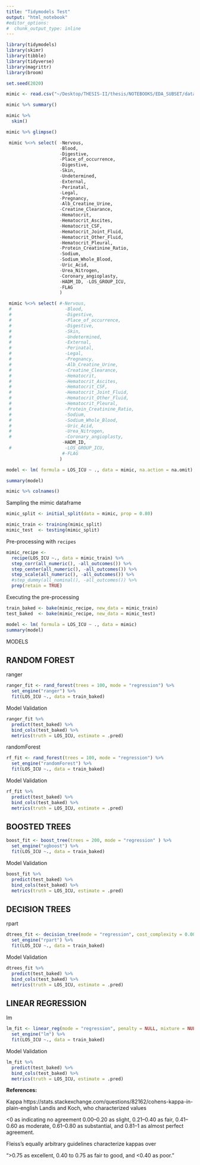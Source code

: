```yaml
---
title: "Tidymodels Test"
output: "html_notebook"
#editor_options: 
#  chunk_output_type: inline
---
```


```r
library(tidymodels)
library(skimr)
library(tibble)
library(tidyverse)
library(magrittr)
library(broom)
```

```r
set.seed(2020)
```

```r
mimic <- read.csv("~/Desktop/THESIS-II/thesis/NOTEBOOKS/EDA_SUBSET/data_output/mimic_icu_d.csv")
```

```r
mimic %>% summary()
```

```r
mimic %>% 
  skim()
```

```r
mimic %>% glimpse()
```

```r
 mimic %<>% select( -Nervous, 
                    -Blood, 
                    -Digestive, 
                    -Place_of_occurrence, 
                    -Digestive,
                    -Skin, 
                    -Undetermined, 
                    -External,
                    -Perinatal, 
                    -Legal, 
                    -Pregnancy,
                    -Alb_Creatine_Urine,
                    -Creatine_Clearance,
                    -Hematocrit,
                    -Hematocrit_Ascites,
                    -Hematocrit_CSF, 
                    -Hematocrit_Joint_Fluid,   
                    -Hematocrit_Other_Fluid, 
                    -Hematocrit_Pleural,
                    -Protein_Creatinine_Ratio, 
                    -Sodium, 
                    -Sodium_Whole_Blood, 
                    -Uric_Acid, 
                    -Urea_Nitrogen,
                    -Coronary_angioplasty,
                    -HADM_ID, -LOS_GROUP_ICU,
                    -FLAG
                    )
```

```r
 mimic %<>% select( #-Nervous, 
 #                    -Blood, 
 #                    -Digestive, 
 #                    -Place_of_occurrence, 
 #                    -Digestive,
 #                    -Skin, 
 #                    -Undetermined, 
 #                    -External,
 #                    -Perinatal, 
 #                    -Legal, 
 #                    -Pregnancy,
 #                    -Alb_Creatine_Urine,
 #                    -Creatine_Clearance,
 #                    -Hematocrit,
 #                    -Hematocrit_Ascites,
 #                    -Hematocrit_CSF, 
 #                    -Hematocrit_Joint_Fluid,   
 #                    -Hematocrit_Other_Fluid, 
 #                    -Hematocrit_Pleural,
 #                    -Protein_Creatinine_Ratio, 
 #                    -Sodium, 
 #                    -Sodium_Whole_Blood, 
 #                    -Uric_Acid, 
 #                    -Urea_Nitrogen,
 #                    -Coronary_angioplasty,
                     -HADM_ID, 
 #                    -LOS_GROUP_ICU,
                     #-FLAG
                    )
```


```r
model <- lm( formula = LOS_ICU ~ ., data = mimic, na.action = na.omit)

summary(model)
```

```r
mimic %>% colnames()
```

Sampling the mimic dataframe

```r
mimic_split <- initial_split(data = mimic, prop = 0.80)

mimic_train <- training(mimic_split)
mimic_test  <- testing(mimic_split)
```

Pre-processing with `recipes`

```r
mimic_recipe <- 
  recipe(LOS_ICU ~., data = mimic_train) %>%
  step_corr(all_numeric(), -all_outcomes()) %>% 
  step_center(all_numeric(), -all_outcomes()) %>% 
  step_scale(all_numeric(), -all_outcomes()) %>% 
  #step_dummy(all_nominal(), -all_outcomes()) %>% 
  prep(retain = TRUE)
```

Executing the pre-processing
```r
train_baked <- bake(mimic_recipe, new_data = mimic_train)
test_baked  <- bake(mimic_recipe, new_data = mimic_test)
```

```r
model <- lm( formula = LOS_ICU ~ ., data = mimic)
summary(model)
```


MODELS

RANDOM FOREST
---
ranger
```r
ranger_fit <- rand_forest(trees = 100, mode = "regression") %>% 
  set_engine("ranger") %>% 
  fit(LOS_ICU ~., data = train_baked)
```
Model Validation
```r
ranger_fit %>% 
  predict(test_baked) %>% 
  bind_cols(test_baked) %>% 
  metrics(truth = LOS_ICU, estimate = .pred)
```

randomForest
```r
rf_fit <- rand_forest(trees = 100, mode = "regression") %>% 
  set_engine("randomForest") %>% 
  fit(LOS_ICU ~., data = train_baked)
```
Model Validation
```r
rf_fit %>% 
  predict(test_baked) %>% 
  bind_cols(test_baked) %>% 
  metrics(truth = LOS_ICU, estimate = .pred)
```


BOOSTED TREES
---

```r
boost_fit <- boost_tree(trees = 200, mode = "regression" ) %>% 
  set_engine("xgboost") %>% 
  fit(LOS_ICU ~., data = train_baked)
```
Model Validation
```r
boost_fit %>% 
  predict(test_baked) %>% 
  bind_cols(test_baked) %>% 
  metrics(truth = LOS_ICU, estimate = .pred)
```


DECISION TREES
---
rpart
```r
dtrees_fit <- decision_tree(mode = "regression", cost_complexity = 0.0001, min_n = 5, tree_depth = 30) %>% 
  set_engine("rpart") %>% 
  fit(LOS_ICU ~., data = train_baked)
```
Model Validation
```r
dtrees_fit %>% 
  predict(test_baked) %>% 
  bind_cols(test_baked) %>% 
  metrics(truth = LOS_ICU, estimate = .pred)
```


LINEAR REGRESSION
---
lm
```r
lm_fit <- linear_reg(mode = "regression", penalty = NULL, mixture = NULL) %>% 
  set_engine("lm") %>% 
  fit(LOS_ICU ~., data = train_baked)
```


Model Validation
```r
lm_fit %>% 
  predict(test_baked) %>% 
  bind_cols(test_baked) %>% 
  metrics(truth = LOS_ICU, estimate = .pred)
```



__References:__

Kappa
https://stats.stackexchange.com/questions/82162/cohens-kappa-in-plain-english
Landis and Koch, who characterized values

 <0 as indicating no agreement
 0.00–0.20 as slight, 
 0.21–0.40 as fair, 
 0.41–0.60 as moderate, 
 0.61–0.80 as substantial, and 
 0.81–1 as almost perfect agreement. 

Fleiss's equally arbitrary guidelines characterize kappas over

">0.75 as excellent, 
 0.40 to 0.75 as fair to good, and 
<0.40 as poor."
